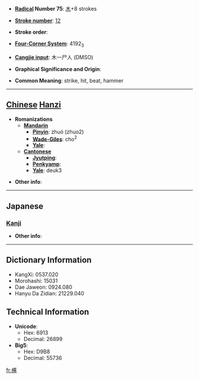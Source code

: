 * '''[[Wiktionary:Chinese radical index| Radical]] Number 75''': [[Wiktionary:Chinese radical index 木|木]]+8 strokes

* '''[[Wiktionary:Chinese total strokes index|Stroke number]]''': [[Wiktionary:Chinese total strokes index 12|12]]

* '''Stroke order''': 

* '''[[Wiktionary:Chinese four corner index|Four-Corner System]]''': 4192<sub>3</sub>

* '''[[Wiktionary:Chinese Cangjie index|Cangjie input]]''': 木一尸人 (DMSO)

* '''Graphical Significance and Origin''': 

* '''Common Meaning''': strike, hit, beat, hammer

----

== [[Chinese]] [[Hanzi]] ==

* '''Romanizations'''
** '''[[Mandarin]]'''
*** '''[[Pinyin]]''': zhuó (zhuo2)
*** '''[[Wade-Giles]]''': cho<sup>2</sup>
*** '''[[Yale]]''': 
** '''[[Cantonese]]'''
*** '''[[Jyutping]]''':
*** '''[[Penkyamp]]''': 
*** '''[[Yale]]''': deuk3

* '''Other info''': 

----

==Japanese==
===[[Kanji]]===
{{kanji|on readings=[[たく]] (taku)
|kun readings=[[たたく]] (tataku)
}}

* '''Other info''':  

----

== Dictionary Information ==

* KangXi: 0537.020
* Morohashi: 15031
* Dae Jaweon: 0924.080
* Hanyu Da Zidian: 21229.040

== Technical Information ==

* '''Unicode''':
** Hex: 6913
** Decimal: 26899
* '''Big5''':
** Hex: D9B8
** Decimal: 55736

[[fr:椓]]